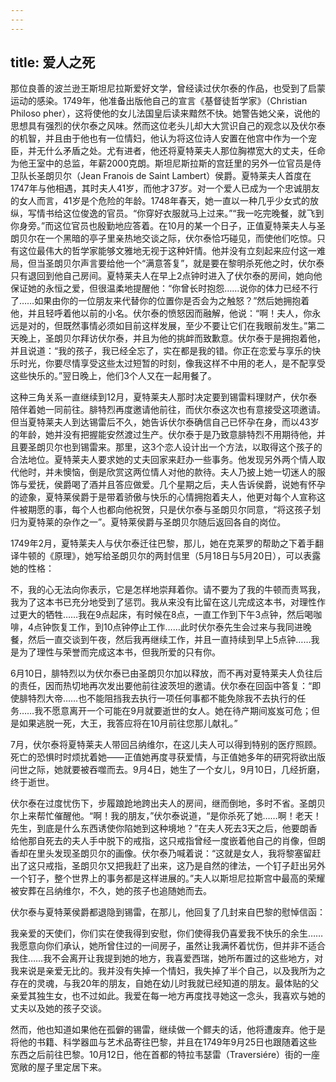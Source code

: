 ```yaml
---
---
---
```

title: 爱人之死
---




那位良善的波兰逊王斯坦尼拉斯爱好文学，曾经读过伏尔泰的作品，也受到了启蒙运动的感染。1749年，他准备出版他自己的宣言《基督徒哲学家》（Christian Philoso pher），这将使他的女儿法国皇后读来黯然不快。她警告她父亲，说他的思想具有强烈的伏尔泰之风味。然而这位老头儿却大大赏识自己的观念以及伏尔泰的机智，并且由于他也有一位情妇，他认为将这位诗人安置在他宫中作为一个宠臣，并无什么矛盾之处。尤有进者，他还将夏特莱夫人那位胸襟宽大的丈夫，任命为他王室中的总监，年薪2000克朗。斯坦尼斯拉斯的宫廷里的另外一位官员是侍卫队长圣朗贝尔（Jean Franois de Saint Lambert）侯爵。夏特莱夫人首度在1747年与他相遇，其时夫人41岁，而他才37岁。对一个爱人已成为一个忠诚朋友的女人而言，41岁是个危险的年龄。1748年春天，她一直以一种几乎少女式的放纵，写情书给这位俊逸的官员。“你穿好衣服就马上过来。”“我一吃完晚餐，就飞到你身旁。”而这位官员也殷勤地应答着。在10月的某一个日子，正值夏特莱夫人与圣朗贝尔在一个黑暗的亭子里亲热地交谈之际，伏尔泰恰巧碰见，而使他们吃惊。只有这位最伟大的哲学家能够文雅地无视于这种奸情。他并没有立刻起来应付这一难局，但当圣朗贝尔声言要给他一个“满意答复”，就是要在黎明杀死他之时，伏尔泰只有退回到他自己房间。夏特莱夫人在早上2点钟时进入了伏尔泰的房间，她向他保证她的永恒之爱，但很温柔地提醒他：“你曾长时抱怨……说你的体力已经不行了……如果由你的一位朋友来代替你的位置你是否会为之触怒？”然后她拥抱着他，并且轻呼着他以前的小名。伏尔泰的愤怒因而融解，他说：“啊！夫人，你永远是对的，但既然事情必须如目前这样发展，至少不要让它们在我眼前发生。”第二天晚上，圣朗贝尔拜访伏尔泰，并且为他的挑衅而致歉意。伏尔泰于是拥抱着他，并且说道：“我的孩子，我已经全忘了，实在都是我的错。你正在恋爱与享乐的快乐时光，你要尽情享受这些太过短暂的时刻，像我这样不中用的老人，是不配享受这些快乐的。”翌日晚上，他们3个人又在一起用餐了。

这种三角关系一直继续到12月，夏特莱夫人那时决定要到锡雷料理财产，伏尔泰陪伴着她一同前往。腓特烈再度邀请他前往，而伏尔泰这次也有意接受这项邀请。但当夏特莱夫人到达锡雷后不久，她告诉伏尔泰确信自己已怀孕在身，而以43岁的年龄，她并没有把握能安然渡过生产。伏尔泰于是乃致意腓特烈不用期待他，并且要圣朗贝尔也到锡雷来。那里，这3个恋人设计出一个方法，以取得这个孩子的合法地位。夏特莱夫人要求她的丈夫回家来赶办一些事务。他发现另外两个情人取代他时，并未懊恼，倒是欣赏这两位情人对他的款待。夫人乃披上她一切迷人的服饰与爱抚，侯爵喝了酒并且答应做爱。几个星期之后，夫人告诉侯爵，说她有怀孕的迹象，夏特莱侯爵于是带着骄傲与快乐的心情拥抱着夫人，他更对每个人宣称这件被期愿的事，每个人也都向他祝贺，只是伏尔泰与圣朗贝尔同意，“将这孩子划归为夏特莱的杂作之一”。夏特莱侯爵与圣朗贝尔随后返回各自的岗位。

1749年2月，夏特莱夫人与伏尔泰迁往巴黎，那儿，她在克莱罗的帮助之下着手翻译牛顿的《原理》，她写给圣朗贝尔的两封信里（5月18日与5月20日），可以表露她的性格：

不，我的心无法向你表示，它是怎样地崇拜着你。请不要为了我的牛顿而责骂我，我为了这本书已充分地受到了惩罚。我从来没有比留在这儿完成这本书，对理性作过更大的牺牲……我在9点起床，有时候在8点，一直工作到下午3点钟，然后喝咖啡，4点钟恢复工作，到10点钟停止工作……此时伏尔泰先生会过来与我同进晚餐，然后一直交谈到午夜，然后我再继续工作，并且一直持续到早上5点钟……我是为了理性与荣誉而完成这本书，但我所爱的只有你。



6月10日，腓特烈以为伏尔泰已由圣朗贝尔加以释放，而不再对夏特莱夫人负往后的责任，因而热切地再次发出要他前往波茨坦的邀请。伏尔泰在回函中答复：“即使腓特烈大帝……也不能阻挡我去执行一项任何事都不能免除我不去执行的任务……我不愿意离开一个可能在9月就要逝世的女人。她在待产期间岌岌可危；但是如果逃脱一死，大王，我答应将在10月前往您那儿献礼。”

7月，伏尔泰将夏特莱夫人带回吕纳维尔，在这儿夫人可以得到特别的医疗照顾。死亡的恐惧时时烦扰着她——正值她再度寻获爱情，与正值她多年的研究将欲出版问世之际，她就要被吞噬而去。9月4日，她生了一个女儿，9月10日，几经折磨，终于逝世。

伏尔泰在过度忧伤下，步履踉跄地跨出夫人的房间，继而倒地，多时不省。圣朗贝尔上来帮忙催醒他。“啊！我的朋友，”伏尔泰说道，“是你杀死了她……啊！老天！先生，到底是什么东西诱使你陷她到这种境地？”在夫人死去3天之后，他要朗香给他那自死去的夫人手中脱下的戒指，这只戒指曾经一度嵌着他自己的肖像，但朗香却在里头发现圣朗贝尔的画像。伏尔泰乃喊着说：“这就是女人，我将黎塞留赶出了这只戒指，圣朗贝尔又把我赶了出来，这乃是自然的律法，一个钉子赶出另外一个钉子，整个世界上的事务都是这样进展的。”夫人以斯坦尼拉斯宫中最高的荣耀被安葬在吕纳维尔，不久，她的孩子也追随她而去。

伏尔泰与夏特莱侯爵都退隐到锡雷，在那儿，他回复了几封来自巴黎的慰悼信函：

我亲爱的天使们，你们实在使我得到安慰，你们使得我仍喜爱我不快乐的余生……我愿意向你们承认，她所曾住过的一间房子，虽然让我满怀着忧伤，但并非不适合我住……我不会离开让我提到她的地方，我喜爱西瑞，她所布置过的这些地方，对我来说是亲爱无比的。我并没有失掉一个情妇，我失掉了半个自己，以及我所为之存在的灵魂，与我20年的朋友，自她在幼儿时我就已经知道的朋友。最体贴的父亲爱其独生女，也不过如此。我爱在每一地方再度找寻她这一念头，我喜欢与她的丈夫以及她的孩子交谈。



然而，他也知道如果他在孤僻的锡雷，继续做一个鳏夫的话，他将遭废弃。他于是将他的书籍、科学器皿与艺术品寄往巴黎，并且在1749年9月25日也跟随着这些东西之后前往巴黎。10月12日，他在首都的特拉韦瑟雷（Traversiére）街的一座宽敞的屋子里定居下来。